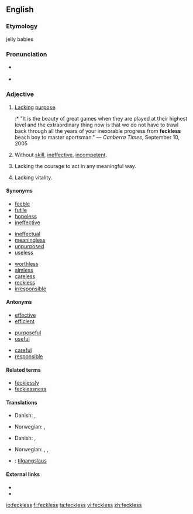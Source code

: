 {{was wotd|2008|April|15}}
==English==

===Etymology===jelly babies

===Pronunciation===
* {{a|RP|US}} {{IPA|/ˈfɛkləs/|/ˈfɛklɪs/}}
* {{audio|en-us-feckless.ogg|Audio (US)}}

===Adjective===
{{en-adj}}

# [[lack|Lack]]ing [[purpose]].
#:* "It is the beauty of great games when they are played at their highest level and the extraordinary thing now is that we do not have to trawl back through all the years of your inexorable progress from '''feckless''' beach boy to master sportsman." &mdash; ''Canberra Times'', September 10, 2005
# Without [[skill]], [[ineffective]], [[incompetent]].
# {{UK}} Lacking the courage to act in any meaningful way.
# {{British|archaic}} Lacking vitality.

====Synonyms====
{{top3}}
* [[feeble]]
* [[futile]]
* [[hopeless]]
* [[ineffective]]
{{mid3}}
* [[ineffectual]]
* [[meaningless]]
* [[unpurposed]]
* [[useless]]
{{mid3}}
* [[worthless]]
* [[aimless]]
* [[careless]]
* [[reckless]]
* [[irresponsible]]
{{bottom}}

====Antonyms====
{{top3}}
* [[effective]]
* [[efficient]]
{{mid3}}
* [[purposeful]]
* [[useful]]
{{mid3}}
* [[careful]]
* [[responsible]]
{{bottom}}

====Related terms====
* [[fecklessly]]
* [[fecklessness]]

====Translations====
{{trans-top|lacking purpose}}
* Danish: {{t-|da|hjælpeløs}}, {{t-|da|initiativløs}}
{{trans-mid}}
* Norwegian: {{t-|no|hjelpeløs}}, {{t-|no|initiativløs}}
{{trans-bottom}}

{{trans-top|without skill, ineffective}}
* Danish: {{t-|da|hjælpeløs}}, {{t-|da|uduelig}}
{{trans-mid}}
* Norwegian: {{t-|no|hjelpeløs}}, {{t-|no|udugelig}}, {{t-|no|ubehjelpelig}}
{{trans-bottom}}

{{trans-top|lacking vitality}}
{{trans-mid}}
{{trans-bottom}}

{{trans-top|lacking the courage to act in any meaningful way}}
{{trans-mid}}
{{trans-bottom}}

{{checktrans-top}}
* {{ttbc|Icelandic}}: [[tilgangslaus]]
{{checktrans-bottom}}

====External links====
* {{R:Webster 1913}}
* {{R:Century 1911}}

[[io:feckless]]
[[fi:feckless]]
[[ta:feckless]]
[[vi:feckless]]
[[zh:feckless]]